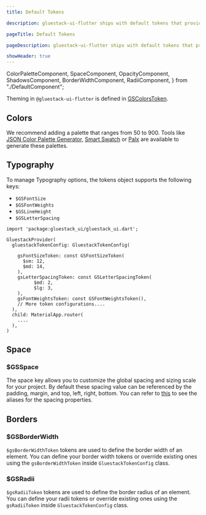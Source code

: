 ```yaml
---
title: Default Tokens

description: gluestack-ui-flutter ships with default tokens that provide access to theme values and lets you build and customize your own themed widgets. It has colors, typography, size, opacity, shadows, breakpoints and more.

pageTitle: Default Tokens

pageDescription: gluestack-ui-flutter ships with default tokens that provide access to theme values and lets you build and customize your own themed widgets. It has colors, typography, size, opacity, shadows, breakpoints and more.

showHeader: true
---
```



  ColorPaletteComponent,
  SpaceComponent,
  OpacityComponent,
  ShadowsComponent,
  BorderWidthComponent,
  RadiiComponent,
} from "./DefaultComponent";

<Meta title="Theme Configuration/Theme/Default Tokens" />

Theming in `@gluestack-ui-flutter` is defined in [GSColorsToken](https://github.com/gluestack/gluestack-ui-flutter/blob/main/lib/src/token/color.dart).

## Colors

We recommend adding a palette that ranges from 50 to 900. Tools like [JSON Color Palette Generator](https://json-color-palette-generator.vercel.app), [Smart Swatch](https://smart-swatch.netlify.app/) or [Palx](https://palx.jxnblk.com/) are available to generate these palettes.

<ColorPaletteComponent />

## Typography

To manage Typography options, the tokens object supports the following keys:

- `$GSFontSize`
- `$GSFontWeights`
- `$GSLineHeight`
- `$GSLetterSpacing`

```
import 'package:gluestack_ui/gluestack_ui.dart';

GluestackProvider(
  gluestackTokenConfig: GluestackTokenConfig(

    gsFontSizeToken: const GSFontSizeToken(
      $sm: 12,
      $md: 14,
    ),
    gsLetterSpacingToken: const GSLetterSpacingToken(
          $md: 2,
          $lg: 3,
    ),
    gsFontWeightsToken: const GSFontWeightsToken(),
    // More token configurations....
  ),
  child: MaterialApp.router(
    ....
  ),
)
```

## Space

### $GSSpace

The space key allows you to customize the global spacing and sizing scale for your project. By default these spacing value can be referenced by the padding, margin, and top, left, right, bottom. You can refer to [this](https://github.com/gluestack/gluestack-ui-flutter/blob/main/lib/src/token/space.dart) to see the aliases for the spacing properties.

<SpaceComponent />

## Borders

### $GSBorderWidth

`$gsBorderWidthToken` tokens are used to define the border width of an element. You can define your border width tokens or override existing ones using the `gsBorderWidthToken` inside `GluestackTokenConfig` class.

<BorderWidthComponent />

### $GSRadii

`$gsRadiiToken` tokens are used to define the border radius of an element. You can define your radii tokens or override existing ones using the `gsRadiiToken` inside `GluestackTokenConfig` class.

<RadiiComponent />
